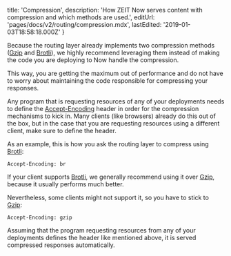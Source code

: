 
  title: 'Compression',
  description:
    'How ZEIT Now serves content with compression and which methods are used.',
  editUrl: 'pages/docs/v2/routing/compression.mdx',
  lastEdited: '2019-01-03T18:58:18.000Z'
}

Because the routing layer already implements two compression methods ([Gzip](https://en.wikipedia.org/wiki/LZ77_and_LZ78#LZ77) and [Brotli](https://en.wikipedia.org/wiki/Brotli)), we highly recommend leveraging them instead of making the code you are deploying to Now handle the compression.

This way, you are getting the maximum out of performance and do not have to worry about maintaining the code responsible for compressing your responses.

Any program that is requesting resources of any of your deployments needs to define the [Accept-Encoding](https://developer.mozilla.org/en-US/docs/Web/HTTP/Headers/Accept-Encoding) header in order for the compression mechanisms to kick in. Many clients (like browsers) already do this out of the box, but in the case that you are requesting resources using a different client, make sure to define the header.

As an example, this is how you ask the routing layer to compress using [Brotli](https://en.wikipedia.org/wiki/Brotli):

```
Accept-Encoding: br
```

If your client supports [Brotli](https://en.wikipedia.org/wiki/Brotli), we generally recommend using it over [Gzip](https://en.wikipedia.org/wiki/LZ77_and_LZ78#LZ77), because it usually performs much better.

Nevertheless, some clients might not support it, so you have to stick to [Gzip](https://en.wikipedia.org/wiki/LZ77_and_LZ78#LZ77):

```
Accept-Encoding: gzip
```

Assuming that the program requesting resources from any of your deployments defines the header like mentioned above, it is served compressed responses automatically.

